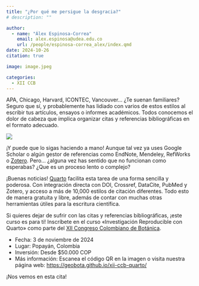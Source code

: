 ```yaml
---
title: "¿Por qué me persigue la desgracia?"
# description: ""

author: 
  - name: "Álex Espinosa-Correa"
    email: alex.espinosa@udea.edu.co
    url: /people/espinosa-correa_alex/index.qmd
date: 2024-10-26
citation: true

image: image.jpeg

categories:
  - XII CCB
---
```


APA, Chicago, Harvard, ICONTEC, Vancouver… ¿Te suenan familiares? Seguro que sí, y probablemente has lidiado con varios de estos estilos al escribir tus artículos, ensayos o informes académicos. Todos conocemos el dolor de cabeza que implica organizar citas y referencias bibliográficas en el formato adecuado.

![](image.jpeg){fig-align="center" fig-alt="Imagen promocional del curso «Investigación reproducible con Quarto», que se llevará a cabo el 3 de noviembre de 2024 en Popayán, Colombia, como parte del XII Congreso Colombiano de Botánica. En la parte superior se encuentra un QR hacia geobota.github.io y el logo del congreso. En la parte izquierda se encuentra el logo de Quarto, un círculo dividido en cuatro partes. El texto principal dice: «Investigación reproducible con Quarto. Popayán, Colombia. Noviembre 3. Desde $50.000 COP. ¿Sigues haciendo citas y referencias a mano? ¡Aprende a automatizarlas inscribiéndote en nuestro curso!. En la parte inferior se encuentran los logos de las instituciones organizadoras."}

¡Y puede que lo sigas haciendo a mano! Aunque tal vez ya uses Google Scholar o algún gestor de referencias como EndNote, Mendeley, RefWorks o [Zotero](http://zotero.org). Pero... ¿alguna vez has sentido que no funcionan como esperabas? ¿Que es un proceso lento o complejo?

¡Buenas noticias! [Quarto](../2024-09-24_xii-ccb/) facilita esta tarea de una forma sencilla y poderosa. Con integración directa con DOI, Crossref, DataCite, PubMed y Zotero, y acceso a más de 10,000 estilos de citación diferentes. Todo esto de manera gratuita y libre, además de contar con muchas otras herramientas útiles para la escritura científica.

Si quieres dejar de sufrir con las citas y referencias bibliográficas, ¡este curso es para ti! Inscríbete en el curso «Investigación Reproducible con Quarto» como parte del [XII Congreso Colombiano de Botánica](https://congresobotanica.org).

-   Fecha: 3 de noviembre de 2024
-   Lugar: Popayán, Colombia
-   Inversión: Desde $50.000 COP
-   Más información: Escanea el código QR en la imagen o visita nuestra página web: <https://geobota.github.io/xii-ccb-quarto/>

¡Nos vemos en esta cita!
